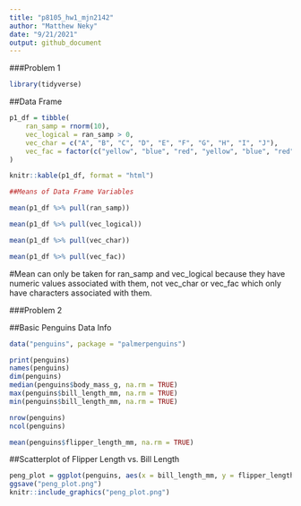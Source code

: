 ```yaml
---
title: "p8105_hw1_mjn2142"
author: "Matthew Neky"
date: "9/21/2021"
output: github_document
---
```


###Problem 1

```r
library(tidyverse)
```

##Data Frame

```r
p1_df = tibble(
    ran_samp = rnorm(10),
    vec_logical = ran_samp > 0,
    vec_char = c("A", "B", "C", "D", "E", "F", "G", "H", "I", "J"),
    vec_fac = factor(c("yellow", "blue", "red", "yellow", "blue", "red", "yellow", "blue", "red", "yellow"))
)

knitr::kable(p1_df, format = "html")

##Means of Data Frame Variables

mean(p1_df %>% pull(ran_samp))

mean(p1_df %>% pull(vec_logical))

mean(p1_df %>% pull(vec_char))

mean(p1_df %>% pull(vec_fac))
```

#Mean can only be taken for ran_samp and vec_logical because they have numeric values associated with them, not vec_char or vec_fac which only have characters associated with them.

###Problem 2

##Basic Penguins Data Info

```r
data("penguins", package = "palmerpenguins")

print(penguins)
names(penguins)
dim(penguins)
median(penguins$body_mass_g, na.rm = TRUE)
max(penguins$bill_length_mm, na.rm = TRUE)
min(penguins$bill_length_mm, na.rm = TRUE)

nrow(penguins)
ncol(penguins)

mean(penguins$flipper_length_mm, na.rm = TRUE)
```

##Scatterplot of Flipper Length vs. Bill Length

```r
peng_plot = ggplot(penguins, aes(x = bill_length_mm, y = flipper_length_mm, color = species)) + geom_point()
ggsave("peng_plot.png")
knitr::include_graphics("peng_plot.png")
```


